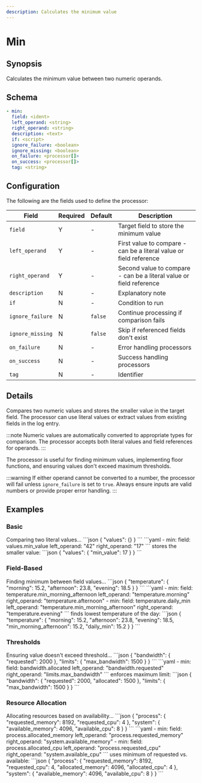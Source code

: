 ```yaml
---
description: Calculates the minimum value
---
```


# Min

## Synopsis

Calculates the minimum value between two numeric operands.

## Schema

```yaml {2-4}
- min:
  field: <ident>
  left_operand: <string>
  right_operand: <string>
  description: <text>
  if: <script>
  ignore_failure: <boolean>
  ignore_missing: <boolean>
  on_failure: <processor[]>
  on_success: <processor[]>
  tag: <string>
```

## Configuration

The following are the fields used to define the processor:

|Field|Required|Default|Description|
|---|---|---|---|
|`field`|Y|-|Target field to store the minimum value|
|`left_operand`|Y|-|First value to compare - can be a literal value or field reference|
|`right_operand`|Y|-|Second value to compare - can be a literal value or field reference|
|`description`|N|-|Explanatory note|
|`if`|N|-|Condition to run|
|`ignore_failure`|N|`false`|Continue processing if comparison fails|
|`ignore_missing`|N|`false`|Skip if referenced fields don't exist|
|`on_failure`|N|-|Error handling processors|
|`on_success`|N|-|Success handling processors|
|`tag`|N|-|Identifier|


## Details

Compares two numeric values and stores the smaller value in the target field. The processor can use literal values or extract values from existing fields in the log entry.

:::note
Numeric values are automatically converted to appropriate types for comparison. The processor accepts both literal values and field references for operands.
:::

The processor is useful for finding minimum values, implementing floor functions, and ensuring values don't exceed maximum thresholds.

:::warning
If either operand cannot be converted to a number, the processor will fail unless `ignore_failure` is set to `true`. Always ensure inputs are valid numbers or provide proper error handling.
:::

## Examples

### Basic

<ExampleGrid>
  <CommentCol>
    Comparing two literal values...
  </CommentCol>
  <CodeCol>
    ```json
    {
      "values": {}
    }
    ```
    ```yaml
    - min:
        field: values.min_value
        left_operand: "42"
        right_operand: "17"
    ```
  </CodeCol>
  <CommentCol>
    stores the smaller value:
  </CommentCol>
  <CodeCol>
    ```json
    {
      "values": {
        "min_value": 17
      }
    }
    ```
  </CodeCol>
</ExampleGrid>

### Field-Based

<ExampleGrid>
  <CommentCol>
    Finding minimum between field values...
  </CommentCol>
  <CodeCol>
    ```json
    {
      "temperature": {
        "morning": 15.2,
        "afternoon": 23.8,
        "evening": 18.5
      }
    }
    ```
    ```yaml
    - min:
        field: temperature.min_morning_afternoon
        left_operand: "temperature.morning"
        right_operand: "temperature.afternoon"
    - min:
        field: temperature.daily_min
        left_operand: "temperature.min_morning_afternoon"
        right_operand: "temperature.evening"
    ```
  </CodeCol>
  <CommentCol>
    finds lowest temperature of the day:
  </CommentCol>
  <CodeCol>
    ```json
    {
      "temperature": {
        "morning": 15.2,
        "afternoon": 23.8,
        "evening": 18.5,
        "min_morning_afternoon": 15.2,
        "daily_min": 15.2
      }
    }
    ```
  </CodeCol>
</ExampleGrid>

### Thresholds

<ExampleGrid>
  <CommentCol>
    Ensuring value doesn't exceed threshold...
  </CommentCol>
  <CodeCol>
    ```json
    {
      "bandwidth": {
        "requested": 2000
      },
      "limits": {
        "max_bandwidth": 1500
      }
    }
    ```
    ```yaml
    - min:
        field: bandwidth.allocated
        left_operand: "bandwidth.requested"
        right_operand: "limits.max_bandwidth"
    ```
  </CodeCol>
  <CommentCol>
    enforces maximum limit:
  </CommentCol>
  <CodeCol>
    ```json
    {
      "bandwidth": {
        "requested": 2000,
        "allocated": 1500
      },
      "limits": {
        "max_bandwidth": 1500
      }
    }
    ```
  </CodeCol>
</ExampleGrid>

### Resource Allocation

<ExampleGrid>
  <CommentCol>
    Allocating resources based on availability...
  </CommentCol>
  <CodeCol>
    ```json
    {
      "process": {
        "requested_memory": 8192,
        "requested_cpu": 4
      },
      "system": {
        "available_memory": 4096,
        "available_cpu": 8
      }
    }
    ```
    ```yaml
    - min:
        field: process.allocated_memory
        left_operand: "process.requested_memory"
        right_operand: "system.available_memory"
    - min:
        field: process.allocated_cpu
        left_operand: "process.requested_cpu"
        right_operand: "system.available_cpu"
    ```
  </CodeCol>
  <CommentCol>
    uses minimum of requested vs. available:
  </CommentCol>
  <CodeCol>
    ```json
    {
      "process": {
        "requested_memory": 8192,
        "requested_cpu": 4,
        "allocated_memory": 4096,
        "allocated_cpu": 4
      },
      "system": {
        "available_memory": 4096,
        "available_cpu": 8
      }
    }
    ```
  </CodeCol>
</ExampleGrid>
